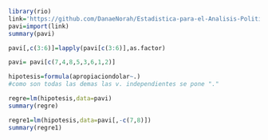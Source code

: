 

```r
library(rio)
link='https://github.com/DanaeNorah/Estadistica-para-el-Analisis-Politico-2-/raw/master/CLASES%20TE%C3%93RICAS/Sesion%2011/pavimentando_con_votos.sav'
pavi=import(link)
summary(pavi)
```

```r
pavi[,c(3:6)]=lapply(pavi[c(3:6)],as.factor)
```

```r
pavi= pavi[c(7,4,8,5,3,6,1,2)]

hipotesis=formula(apropiaciondolar~.)
#como son todas las demas las v. independientes se pone "."

regre=lm(hipotesis,data=pavi)
summary(regre)

regre1=lm(hipotesis,data=pavi[,-c(7,8)])
summary(regre1)
```

